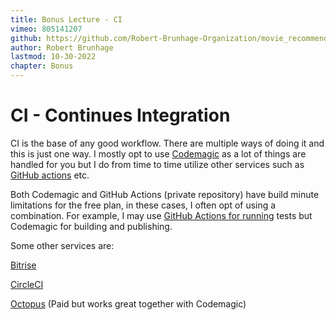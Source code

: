 ```yaml
---
title: Bonus Lecture - CI
vimeo: 805141207
github: https://github.com/Robert-Brunhage-Organization/movie_recommendation_app_course/commits/main
author: Robert Brunhage
lastmod: 10-30-2022
chapter: Bonus
---
```


# CI - Continues Integration

  

CI is the base of any good workflow. There are multiple ways of doing it and this is just one way. I mostly opt to use [Codemagic](https://codemagic.io/start/) as a lot of things are handled for you but I do from time to time utilize other services such as [GitHub actions](https://www.youtube.com/watch?v=rpQKpXjH5vs) etc.

  

Both Codemagic and GitHub Actions (private repository) have build minute limitations for the free plan, in these cases, I often opt of using a combination. For example, I may use [GitHub Actions for running](https://github.com/RobertBrunhage/budget_together/blob/main/.github/workflows/main.yml) tests but Codemagic for building and publishing.

  

Some other services are:

[Bitrise](https://www.bitrise.io/)

[CircleCI](https://circleci.com/)

[Octopus](https://octopus.com/) (Paid but works great together with Codemagic)
